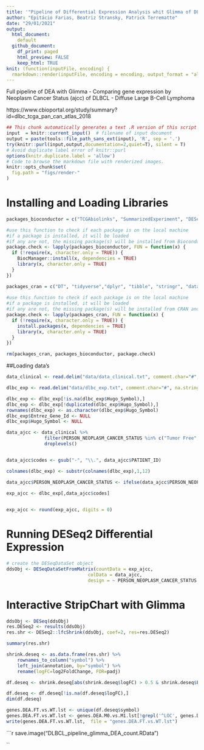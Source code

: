 ```yaml
---
title: '"Pipeline of Differential Expression Analysis whit Glimma of DLBCL data'
author: "Epitácio Farias, Beatriz Stransky, Patrick Terrematte"
date: "29/01/2021"
output: 
  html_document: 
    default
  github_document: 
    df_print: paged
    html_preview: FALSE
    keep_html: TRUE
knit: (function(inputFile, encoding) {
  rmarkdown::render(inputFile, encoding = encoding, output_format = "all") }) 
---
```


Full pipeline of DEA with Glimma - Comparing gene expression by Neoplasm Cancer Status (ajcc) of DLBCL - Diffuse Large B-Cell Lymphoma

https://www.cbioportal.org/study/summary?id=dlbc_tcga_pan_can_atlas_2018


```r
## This chunk automatically generates a text .R version of this script when running within knitr.
input  = knitr::current_input()  # filename of input document
output = paste(tools::file_path_sans_ext(input), 'R', sep = '.')
try(knitr::purl(input,output,documentation=2,quiet=T), silent = T)
# Avoid duplicate label error of knitr::purl
options(knitr.duplicate.label = 'allow')
# Code to browse the markdown file with renderized images.
knitr::opts_chunk$set(
  fig.path = "figs/render-"
)
```



# Installing and Loading Libraries            


```r
packages_bioconductor = c("TCGAbiolinks", "SummarizedExperiment", "DESeq2", "Glimma", "limma","biomaRt", "genefilter")

#use this function to check if each package is on the local machine
#if a package is installed, it will be loaded
#if any are not, the missing package(s) will be installed from Bioconductor and loaded
package.check <- lapply(packages_bioconductor, FUN = function(x) {
  if (!require(x, character.only = TRUE)) {
    BiocManager::install(x, dependencies = TRUE)
    library(x, character.only = TRUE)
  }
})

packages_cran = c("DT", "tidyverse","dplyr", "tibble", "stringr", "data.table", "genefilter", "ggrepel")
  
#use this function to check if each package is on the local machine
#if a package is installed, it will be loaded
#if any are not, the missing package(s) will be installed from CRAN and loaded
package.check <- lapply(packages_cran, FUN = function(x) {
  if (!require(x, character.only = TRUE)) {
    install.packages(x, dependencies = TRUE)
    library(x, character.only = TRUE)
  }
})

rm(packages_cran, packages_bioconductor, package.check)
```

##Loading data's

```r

data_clinical <- read.delim("data/data_clinical.txt", comment.char="#", na.strings=c("NA", ""))

dlbc_exp <- read.delim("data/dlbc_exp.txt", comment.char="#", na.strings=c("NA", ""))

dlbc_exp <- dlbc_exp[!is.na(dlbc_exp$Hugo_Symbol),]
dlbc_exp <- dlbc_exp[!duplicated(dlbc_exp$Hugo_Symbol),]
rownames(dlbc_exp) <- as.character(dlbc_exp$Hugo_Symbol)
dlbc_exp$Entrez_Gene_Id <- NULL
dlbc_exp$Hugo_Symbol <- NULL

```


```r

data_ajcc <- data_clinical %>% 
              filter(PERSON_NEOPLASM_CANCER_STATUS %in% c("Tumor Free", "With Tumor")) %>% 
              droplevels()


data_ajcc$codes <- gsub("-", "\\.", data_ajcc$PATIENT_ID)

colnames(dlbc_exp) <- substr(colnames(dlbc_exp),1,12)

data_ajcc$PERSON_NEOPLASM_CANCER_STATUS <- ifelse(data_ajcc$PERSON_NEOPLASM_CANCER_STATUS =="With Tumor", "TP","NT")
  
exp_ajcc <- dlbc_exp[,data_ajcc$codes]


exp_ajcc <- round(exp_ajcc, digits = 0)
```


# Running DESeq2 Differential Expression


```r

# create the DESeqDataSet object
ddsObj <- DESeqDataSetFromMatrix(countData = exp_ajcc,
                              colData = data_ajcc,
                              design = ~ PERSON_NEOPLASM_CANCER_STATUS )
```


# Interactive StripChart with Glimma
    
    
```r
ddsObj <- DESeq(ddsObj)
res.DESeq2 <- results(ddsObj)
res.shr <- DESeq2::lfcShrink(ddsObj, coef=2, res=res.DESeq2)

```


```r
summary(res.shr)

```

```r
shrink.deseq <- as.data.frame(res.shr) %>%
    rownames_to_column("symbol") %>% 
    left_join(annotation, by="symbol") %>% 
    rename(logFC=log2FoldChange, FDR=padj)
```


```r
df.deseq <- shrink.deseq[abs(shrink.deseq$logFC) > 0.5 & shrink.deseq$FDR < 0.1,]

df.deseq <- df.deseq[!is.na(df.deseq$logFC),]
dim(df.deseq)
```


```r
genes.DEA.FT.vs.WT.lst <- unique(df.deseq$symbol)
genes.DEA.FT.vs.WT.lst <- genes.DEA.M0.vs.M1.lst[!grepl('^LOC', genes.DEA.FT.vs.WT.lst)]
write(genes.DEA.FT.vs.WT.lst,  file = "genes.DEA.FT.vs.WT.lst")
```

```r

save.image("DLBCL_pipeline_glimma_DEA_count.RData")

``